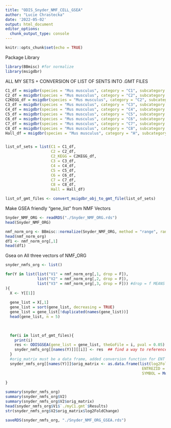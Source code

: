 ```yaml
---
title: "ODIS_Snyder_NMF_CELL_GSEA"
author: "Lucie Chrastecka"
date: '2022-05-02'
output: html_document
editor_options: 
  chunk_output_type: console
---
```

```r
knitr::opts_chunk$set(echo = TRUE)
```
Package Library
```r
library(BBmisc) #for normalize
library(msigdbr)
```

ALL MY SETS + CONVERSION OF LIST OF SENTS INTO .GMT FILES
```r
C1_df = msigdbr(species = "Mus musculus", category = "C1", subcategory = "")
C2_df = msigdbr(species = "Mus musculus", category = "C2", subcategory = "CGP")
C2KEGG_df = msigdbr(species = "Mus musculus", category = "C2", subcategory = "CP:KEGG")
C3_df = msigdbr(species = "Mus musculus", category = "C3", subcategory = "MIR:MIRDB")
C4_df = msigdbr(species = "Mus musculus", category = "C4", subcategory = "CGN")
C5_df = msigdbr(species = "Mus musculus", category = "C5", subcategory = "BP")
C6_df = msigdbr(species = "Mus musculus", category = "C6", subcategory = "")
C7_df = msigdbr(species = "Mus musculus", category = "C7", subcategory = "IMMUNESIGDB")
C8_df = msigdbr(species = "Mus musculus", category = "C8", subcategory = "") 
Hall_df = msigdbr(species = "Mus musculus", category = "H", subcategory = "")


list_of_sets = list(C1 = C1_df,
                    C2 = C2_df,
                    C2_KEGG = C2KEGG_df,
                    C3 = C3_df,
                    C4 = C4_df,
                    C5 = C5_df,
                    C6 = C6_df,
                    C7 = C7_df,
                    C8 = C8_df,
                    Hall = Hall_df)

list_of_gmt_files <- convert_msigdbr_obj_to_gmt_file(list_of_sets)
```

Make GSEA friendly "gene_list" from NMF Vectors
```r
Snyder_NMF_ORG <- readRDS("./Snyder_NMF_ORG.rds")
head(Snyder_NMF_ORG)

nmf_norm_org <- BBmisc::normalize(Snyder_NMF_ORG, method = "range", range = c(0, 1), margin = 1L, on.constant = "quiet")
head(nmf_norm_org)
df1 <- nmf_norm_org[,1]
head(df1)

```

Gsea on All three vectors of NMF_ORG
```r

snyder_nmfs_org <- list()

for(Y in list(list("V1" = nmf_norm_org[,1, drop = F]),
              list("V2" = nmf_norm_org[,2, drop = F]),
              list("V3" = nmf_norm_org[,3, drop = F])) #drop = f MEANS KEEP IT AS A MATRIX WITH COLLUMNS AND 
){
  X <- Y[[1]]
  
  gene_list = X[,1]
  gene_list = sort(gene_list, decreasing = TRUE)
  gene_list = gene_list[!duplicated(names(gene_list))]
  head(gene_list, n = 5)
  

  
  for(i in list_of_gmt_files){
    print(i)
    res <- ODISGSEA(gene_list = gene_list, theGoFile = i, pval = 0.05)
    snyder_nmfs_org[[names(Y)]][[i]] <- res  ## find a way to reference "nmf_norm" and "nmf_norm_org"
  }
  #orig_matrix must be a data frame, added conversion function for ENT to SYM
  snyder_nmfs_org[[names(Y)]]$orig_matrix <- as.data.frame(list(log2FoldChange = gene_list,
                                                            ENTREZID = row.names(X), 
                                                            SYMBOL = MouseENT2MouseSYM(row.names(X)))) 
  
}

summary(snyder_nmfs_org)
summary(snyder_nmfs_org$V2)
summary(snyder_nmfs_org$V2$orig_matrix)
head(snyder_nmfs_org$V1$`./myC1.gmt`$Results)
str(snyder_nmfs_org$V2$orig_matrix$log2FoldChange)

saveRDS(snyder_nmfs_org, "./Snyder_NMF_ORG_GSEA.rds")

```